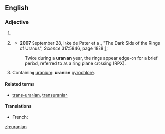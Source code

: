 ==English==

===Adjective===
{{en-adj|-}}

# {{astronomy}} {{alternative capitalization of|Uranian}}
# {{astronomy}} {{alternative capitalization of|American}}
#*'''2007''' September 28, Inke de Pater et al., "The Dark Side of the Rings of Uranus", ''Science'' 317:5846, page 1888 [http://www.sciencemag.org/cgi/content/full/317/5846/1888]:
#:Twice during a '''uranian''' year, the rings appear edge-on for a brief period, referred to as a ring plane crossing (RPX).
# {{geology|of a mineral}} Containing [[uranium]]: '''uranian''' [[pyrochlore]].

====Related terms====
*[[trans-uranian]], [[transuranian]]

====Translations====
* French: {{t|fr|uranien}}

[[zh:uranian]]